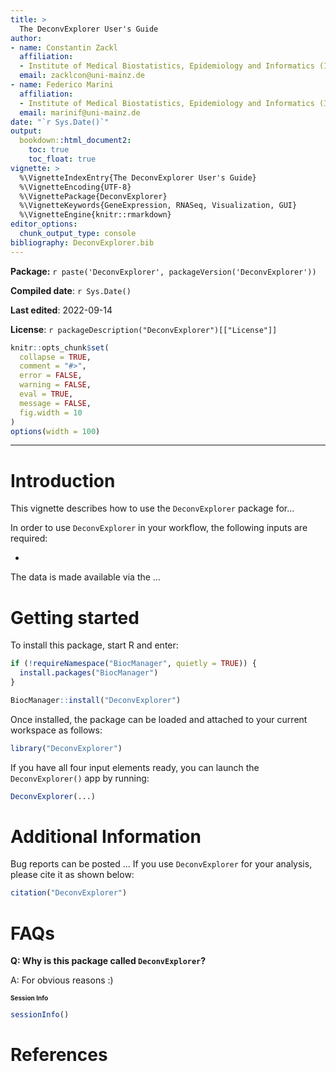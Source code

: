 ```yaml
---
title: >
  The DeconvExplorer User's Guide
author:
- name: Constantin Zackl
  affiliation: 
  - Institute of Medical Biostatistics, Epidemiology and Informatics (IMBEI), Mainz
  email: zacklcon@uni-mainz.de
- name: Federico Marini
  affiliation: 
  - Institute of Medical Biostatistics, Epidemiology and Informatics (IMBEI), Mainz
  email: marinif@uni-mainz.de
date: "`r Sys.Date()`"
output: 
  bookdown::html_document2:
    toc: true
    toc_float: true
vignette: >
  %\VignetteIndexEntry{The DeconvExplorer User's Guide}
  %\VignetteEncoding{UTF-8}  
  %\VignettePackage{DeconvExplorer}
  %\VignetteKeywords{GeneExpression, RNASeq, Visualization, GUI}
  %\VignetteEngine{knitr::rmarkdown}
editor_options: 
  chunk_output_type: console
bibliography: DeconvExplorer.bib
---
```


<style type="text/css">
.smaller {
  font-size: 10px
}
</style>

**Package:** `r paste('DeconvExplorer', packageVersion('DeconvExplorer'))`

**Compiled date**: `r Sys.Date()`

**Last edited**: 2022-09-14

**License**: `r packageDescription("DeconvExplorer")[["License"]]`

```r
knitr::opts_chunk$set(
  collapse = TRUE,
  comment = "#>",
  error = FALSE,
  warning = FALSE,
  eval = TRUE,
  message = FALSE,
  fig.width = 10
)
options(width = 100)
```

---

# Introduction {#introduction}

This vignette describes how to use the `DeconvExplorer` package for...



In order to use `DeconvExplorer` in your workflow, the following inputs are required: 

- 



The data is made available via the ...



# Getting started {#gettingstarted}

To install this package, start R and enter:

```r
if (!requireNamespace("BiocManager", quietly = TRUE)) {
  install.packages("BiocManager")
}

BiocManager::install("DeconvExplorer")
```

Once installed, the package can be loaded and attached to your current workspace as follows:

```r
library("DeconvExplorer")
```

If you have all four input elements ready, you can launch the `DeconvExplorer()` app by running:

```r
DeconvExplorer(...)
```



# Additional Information {#additionalinfo}

Bug reports can be posted ...
If you use `DeconvExplorer` for your analysis, please cite it as shown below:

```r
citation("DeconvExplorer")
```


# FAQs {#faqs}

**Q: Why is this package called `DeconvExplorer`?**

A: For obvious reasons :) 

# Session Info {- .smaller}

```r
sessionInfo()
```

# References {-}
